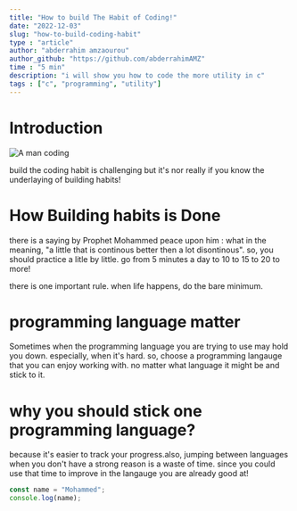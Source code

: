 ```yaml
---
title: "How to build The Habit of Coding!"
date: "2022-12-03"
slug: "how-to-build-coding-habit"
type : "article"
author: "abderrahim amzaourou"
author_github: "https://github.com/abderrahimAMZ"
time : "5 min"
description: "i will show you how to code the more utility in c"
tags : ["c", "programming", "utility"]
---
```



# Introduction

![A man coding]("../images/how-to-build-coding-habit-image-1")

build the coding habit is challenging but it's nor really if you know the underlaying of building habits!

# How Building habits is Done

there is a saying by Prophet Mohammed peace upon him :
what in the meaning, "a little that is continous better then a lot disontinous".
so, you should practice a litle by little. go from 5 minutes a day to 10 to 15 to 20 to more!

there is one important rule. when life happens, do the bare minimum.

# programming language matter

Sometimes when the programming language you are trying to use may hold you down. especially, when it's hard.
so, choose a programming langauge that you can enjoy working with. no matter what language it might be and stick to it.

# why you should stick one programming language?

because it's easier to track your progress.also, jumping between languages when you don't have a strong reason is a waste of time. since you could use that time to improve in the langauge you are already good at!

```javascript
const name = "Mohammed";
console.log(name);
```
